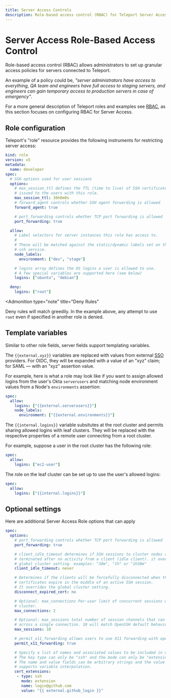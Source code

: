 ```yaml
---
title: Server Access Controls
description: Role-based access control (RBAC) for Teleport Server Access.
---
```


# Server Access Role-Based Access Control

Role-based access control (RBAC) allows administrators to set up
granular access policies for servers connected to Teleport.

An example of a policy could be, *"server administrators have access to
everything, QA team and engineers have full access to staging servers, and
engineers can gain temporary access to production servers in case of
emergency"*.

For a more general description of Teleport roles and examples see [RBAC](../access-controls/introduction.mdx), as
this section focuses on configuring RBAC for Server Access.

## Role configuration

Teleport's "role" resource provides the following instruments for restricting
server access:

```yaml
kind: role
version: v5
metadata:
  name: developer
spec:
  # SSH options used for user sessions
  options:
    # max_session_ttl defines the TTL (time to live) of SSH certificates
    # issued to the users with this role.
    max_session_ttl: 30h0m0s
    # forward_agent controls whether SSH agent forwarding is allowed
    forward_agent: true

    # port_forwarding controls whether TCP port forwarding is allowed
    port_forwarding: true

  allow:
    # Label selectors for server instances this role has access to.
    #
    # These will be matched against the static/dynamic labels set on the
    # ssh service.
    node_labels:
      environment: ["dev", "stage"]

    # logins array defines the OS logins a user is allowed to use.
    # A few special variables are supported here (see below)
    logins: ["ubuntu", "debian"]

  deny:
    logins: ["root"]
```

<Admonition
  type="note"
  title="Deny Rules"
>
  Deny rules will match greedily. In the example above, any attempt to use `root`
  even if specified in another role is denied.
</Admonition>


## Template variables

Similar to other role fields, server fields support templating variables.

The `{{external.xyz}}` variables are replaced with values from external [SSO](../enterprise/sso.mdx)
providers. For OIDC, they will be expanded with a value of an "xyz" claim; for
SAML — with an "xyz" assertion value.

For example, here is what a role may look like if you want to assign allowed
logins from the user's Okta `serverusers` and matching node environment values
from a Node's `environments` assertion:

```yaml
spec:
  allow:
    logins: ["{{external.serverusers}}"]
    node_labels:
      environment: ["{{external.environments}}"]
```

The `{{internal.logins}}` variable subsitutes at the root cluster and permits sharing
allowed logins with leaf clusters. They will be replaced
with the respective properties of a remote user connecting from a root cluster.

For example, suppose a user in the root cluster has the following role:

```yaml
spec:
  allow:
    logins: ["ec2-user"]
```

The role on the leaf cluster can be set up to use the user's allowed logins:

```yaml
spec:
  allow:
    logins: ["{{internal.logins}}"]
```

## Optional settings

Here are additional Server Access Role options that can apply


```yaml
spec:
  options:
    # port_forwarding controls whether TCP port forwarding is allowed
    port_forwarding: true

    # client_idle_timeout determines if SSH sessions to cluster nodes are forcefully
    # terminated after no activity from a client (idle client). it overrides the
    # global cluster setting. examples: "30m", "1h" or "1h30m"
    client_idle_timeout: never

    # Determines if the clients will be forcefully disconnected when their
    # certificates expire in the middle of an active SSH session.
    # It overrides the global cluster setting.
    disconnect_expired_cert: no

    # Optional: max_connections Per-user limit of concurrent sessions within a
    # cluster.
    max_connections: 2

    # Optional: max_sessions total number of session channels that can be established
    # across a single connection. 10 will match OpenSSH default behavior.
    max_sessions: 10

    # permit_x11_forwarding allows users to use X11 forwarding with openssh clients and servers through the proxy
    permit_x11_forwarding: true

    # Specify a list of names and associated values to be included in user SSH keys.
    # The key type can only be "ssh" and the mode can only be "extension".
    # The name and value fields can be arbitrary strings and the value field
    # supports variable interpolation.
    cert_extensions:
     - type: ssh
       mode: extension
       name: login@github.com
       value: "{{ external.github_login }}"
```

